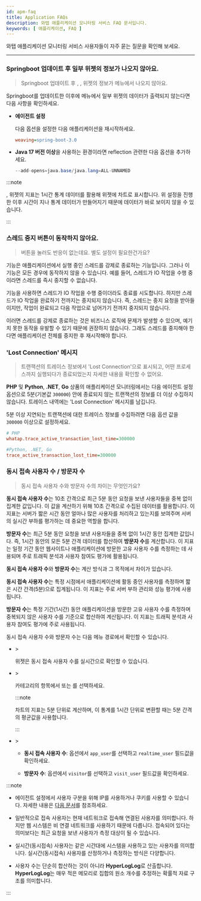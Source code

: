 ```yaml
---
id: apm-faq
title: Application FAQs
description: 와탭 애플리케이션 모니터링 서비스 FAQ 문서입니다.
keywords: [ 애플리케이션, FAQ ]
---
```


와탭 애플리케이션 모니터링 서비스 사용자들이 자주 묻는 질문을 확인해 보세요. 

---

<div className='faqs'>

### Springboot 업데이트 후 일부 위젯의 정보가 나오지 않아요.

> Springboot 업데이트 후 <Cmdname sid="AA005" className="uitext" />, <Cmdname sid="today_user" className="uitext" />, <Cmdname sid="today_tps" className="uitext" /> 위젯의 정보가 <Cmdname sid="side_appDashboard" className="uitext" /> 메뉴에서 나오지 않아요.

Springboot를 업데이트한 이후에 <Cmdname sid="side_appDashboard" className="uitext" /> 메뉴에서 일부 위젯의 데이터가 출력되지 않는다면 다음 사항을 확인하세요.

* **에이전트 설정**

  다음 옵션을 설정한 다음 애플리케이션을 재시작하세요.

  ```ini title="whatap.conf"
  weaving=spring-boot-3.0
  ```

* **Java 17 버전 이상**을 사용하는 환경이라면 reflection 관련한 다음 옵션을 추가하세요.

  ```java
  --add-opens=java.base/java.lang=ALL-UNNAMED
  ```

:::note

<Cmdname sid="today_user" className="uitext" />, <Cmdname sid="today_tps" className="uitext" /> 위젯의 지표는 1시간 통계 데이터를 활용해 위젯에 차트로 표시합니다. 위 설정을 진행한 이후 시간이 지나 통계 데이터가 만들어지기 때문에 데이터가 바로 보이지 않을 수 있습니다.

:::

### 스레드 중지 버튼이 동작하지 않아요.

> <Cmdname sid="stop_thread" className="uitext" /> 버튼을 눌러도 반응이 없는데요. 별도 설정이 필요한건가요?

<Cmdname sid="stop_thread" className="uitext" /> 기능은 애플리케이션에서 실행 중인 스레드를 강제로 종료하는 기능입니다. 그러나 이 기능은 모든 경우에 동작하지 않을 수 있습니다. 예를 들어, 스레드가 IO 작업을 수행 중이라면 스레드를 즉시 중지할 수 없습니다.

<Cmdname sid="stop_thread" className="uitext" /> 기능을 사용하면 스레드가 IO 작업을 수행 중이더라도 종료를 시도합니다. 하지만 스레드가 IO 작업을 완료하기 전까지는 중지되지 않습니다. 즉, 스레드는 중지 요청을 받아들이지만, 작업이 완료되고 다음 작업으로 넘어가기 전까지 중지되지 않습니다.

이러면 스레드를 강제로 종료하는 것은 비즈니스 로직에 문제가 발생할 수 있으며, 예기치 못한 동작을 유발할 수 있기 때문에 권장하지 않습니다. 그래도 스레드를 중지해야 한다면 애플리케이션 전체를 중지한 후 재시작해야 합니다.

### 'Lost Connection' 메시지

> 트랜잭션의 트레이스 정보에서 'Lost Connection'으로 표시되고, 어떤 프로세스까지 실행되다가 종료되었는지 자세한 내용을 확인할 수 없어요.

**PHP** 및 **Python**, **.NET**, **Go** 상품의 애플리케이션 모니터링에서는 다음 에이전트 설정 옵션으로 5분(기본값 `300000`) 안에 종료되지 않는 트랜잭션의 정보를 더 이상 수집하지 않습니다. 트레이스 내역에는 'Lost Connection' 메시지를 남깁니다. 

5분 이상 지연되는 트랜잭션에 대한 트레이스 정보를 수집하려면 다음 옵션 값을 `300000` 이상으로 설정하세요.

```ini title="whatap.ini"
# PHP
whatap.trace_active_transaction_lost_time=300000

#Python, .NET, Go
trace_active_transaction_lost_time=300000
```

### 동시 접속 사용자 수 / 방문자 수

> 동시 접속 사용자 수와 방문자 수의 차이는 무엇인가요?

**동시 접속 사용자 수**는 10초 간격으로 최근 5분 동안 요청을 보낸 사용자들을 중복 없이 집계한 값입니다. 이 값을 계산하기 위해 10초 간격으로 수집된 데이터를 활용합니다. 이 지표는 서버가 짧은 시간 동안 얼마나 많은 사용자를 처리하고 있는지를 보여주며 서버의 실시간 부하를 평가하는 데 중요한 역할을 합니다.

**방문자 수**는 최근 5분 동안 요청을 보낸 사용자들을 중복 없이 1시간 동안 집계한 값입니다. 즉, 1시간 동안의 모든 5분 간격 데이터를 합산하여 **방문자 수**를 계산합니다. 이 지표는 일정 기간 동안 웹사이트나 애플리케이션에 방문한 고유 사용자 수를 측정하는 데 사용되며 주로 트래픽 분석과 사용자 참여도 평가에 활용됩니다.

**동시 접속 사용자 수**와 **방문자 수**는 계산 방식과 그 목적에서 차이가 있습니다. 

**동시 접속 사용자 수**는 특정 시점에서 애플리케이션에 활동 중인 사용자를 측정하며 짧은 시간 간격(5분)으로 집계됩니다. 이 지표는 주로 서버 부하 관리와 성능 평가에 사용됩니다.

**방문자 수**는 특정 기간(1시간) 동안 애플리케이션을 방문한 고유 사용자 수를 측정하며 중복되지 않은 사용자 수를 기준으로 합산하여 계산됩니다. 이 지표는 트래픽 분석과 사용자 참여도 평가에 주로 사용됩니다.

동시 접속 사용자 수와 방문자 수는 다음 메뉴 경로에서 확인할 수 있습니다.

* <Cmdname sid="side_dashboard" className="uitext" /> &gt; <Cmdname sid="side_appDashboard" className="uitext" />

  <Cmdname sid="dashboard_user" className="uitext" /> 위젯은 동시 접속 사용자 수를 실시간으로 확인할 수 있습니다.

* <Cmdname sid="side_analysis" className="uitext" /> &gt; <Cmdname sid="side_metricsChart" className="uitext" />

  <Cmdname sid="product_type_apm" className="uitext" /> 카테고리의 <Cmdname sid="user" className="uitext" /> 항목에서 <Cmdname sid="realtime_user" className="uitext" /> 또는 <Cmdname sid="visitor" className="uitext" />를 선택하세요.

  :::note

  <Cmdname sid="realtime_user" className="uitext" /> 차트의 지표는 5분 단위로 계산하며, 이 통계를 1시간 단위로 변환할 때는 5분 간격의 평균값을 사용합니다.

  :::

* <Cmdname sid="side_analysis" className="uitext" /> &gt; <Cmdname sid="side_metricsSearch" className="uitext" />
  
  * **동시 접속 사용자 수**: <Cmdname sid="category" className="uitext" /> 옵션에서 `app_user`를 선택하고 `realtime_user` 필드값을 확인하세요.

  * **방문자 수**: <Cmdname sid="category" className="uitext" /> 옵션에서 `visitor`를 선택하고 `visit_user` 필드값을 확인하세요.

:::note

* 에이전트 설정에서 사용자 구분을 위해 IP를 사용하거나 쿠키를 사용할 수 있습니다. 자세한 내용은 [다음 문서](../java/metrics-performance-counter#user-counter)를 참조하세요.

* 일반적으로 접속 사용자는 현재 네트워크로 접속해 연결된 사용자를 의미합니다. 하지만 웹 시스템은 비 연결 네트워크를 사용하기 때문에 다릅니다. 접속되어 있다는 의미보다는 최근 요청을 보낸 사용자가 측정 대상이 될 수 있습니다.

* 실시간(동시접속) 사용자는 같은 시간대에 시스템을 사용하고 있는 사용자를 의미합니다. 실시간(동시접속) 사용자를 산정하거나 측정하는 방식은 다양합니다.

* 사용자 수는 단순히 합산하는 것이 아니라 **HyperLogLog**로 산출합니다. **HyperLogLog**는 매우 적은 메모리로 집합의 원소 개수를 추정하는 확률적 자료 구조를 의미합니다.

:::

</div>
